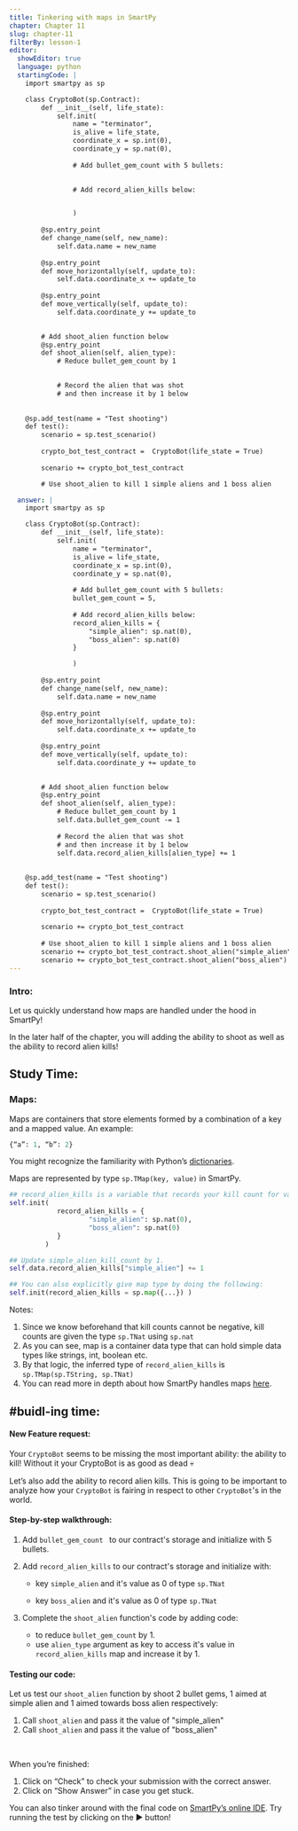```yaml
---
title: Tinkering with maps in SmartPy
chapter: Chapter 11
slug: chapter-11
filterBy: lesson-1
editor:
  showEditor: true
  language: python
  startingCode: |
    import smartpy as sp

    class CryptoBot(sp.Contract):
        def __init__(self, life_state):
            self.init(
                name = "terminator",
                is_alive = life_state,
                coordinate_x = sp.int(0), 
                coordinate_y = sp.nat(0), 
                
                # Add bullet_gem_count with 5 bullets:

                
                # Add record_alien_kills below:


                )
            
        @sp.entry_point
        def change_name(self, new_name):
            self.data.name = new_name
          
        @sp.entry_point
        def move_horizontally(self, update_to):
            self.data.coordinate_x += update_to
            
        @sp.entry_point
        def move_vertically(self, update_to):
            self.data.coordinate_y += update_to

                
        # Add shoot_alien function below
        @sp.entry_point
        def shoot_alien(self, alien_type): 
            # Reduce bullet_gem_count by 1

                
            # Record the alien that was shot
            # and then increase it by 1 below
        
            
    @sp.add_test(name = "Test shooting")
    def test():
        scenario = sp.test_scenario()
        
        crypto_bot_test_contract =  CryptoBot(life_state = True)
        
        scenario += crypto_bot_test_contract

        # Use shoot_alien to kill 1 simple aliens and 1 boss alien

  answer: |  
    import smartpy as sp

    class CryptoBot(sp.Contract):
        def __init__(self, life_state):
            self.init(
                name = "terminator",
                is_alive = life_state,
                coordinate_x = sp.int(0), 
                coordinate_y = sp.nat(0), 
               
                # Add bullet_gem_count with 5 bullets:
                bullet_gem_count = 5,
                
                # Add record_alien_kills below:
                record_alien_kills = {
                    "simple_alien": sp.nat(0),
                    "boss_alien": sp.nat(0)
                }

                )
            
        @sp.entry_point
        def change_name(self, new_name):
            self.data.name = new_name
       
        @sp.entry_point
        def move_horizontally(self, update_to):
            self.data.coordinate_x += update_to
        
        @sp.entry_point
        def move_vertically(self, update_to):
            self.data.coordinate_y += update_to

            
        # Add shoot_alien function below
        @sp.entry_point
        def shoot_alien(self, alien_type): 
            # Reduce bullet_gem_count by 1
            self.data.bullet_gem_count -= 1
            
            # Record the alien that was shot
            # and then increase it by 1 below
            self.data.record_alien_kills[alien_type] += 1
        
        
    @sp.add_test(name = "Test shooting")
    def test():
        scenario = sp.test_scenario()
        
        crypto_bot_test_contract =  CryptoBot(life_state = True)
        
        scenario += crypto_bot_test_contract
      
        # Use shoot_alien to kill 1 simple aliens and 1 boss alien
        scenario += crypto_bot_test_contract.shoot_alien("simple_alien")
        scenario += crypto_bot_test_contract.shoot_alien("boss_alien")
---
```


### Intro: 
Let us quickly understand how maps are handled under the hood in SmartPy! 

In the later half of the chapter, you will adding the ability to shoot as well as the ability to record alien kills!

## Study Time: 

### Maps:

Maps are containers that store elements formed by a combination of a key and a mapped value. An example: 

```python
{“a”: 1, “b”: 2} 
```

You might recognize the familiarity with Python’s [dictionaries](https://docs.python.org/3/tutorial/datastructures.html#dictionaries). 

Maps are represented by type `sp.TMap(key, value)` in SmartPy. 

```python
## record_alien_kills is a variable that records your kill count for various types of aliens. 
self.init(
            record_alien_kills = {
                    "simple_alien": sp.nat(0), 
                    "boss_alien": sp.nat(0)
            }
         )

## Update simple_alien_kill_count by 1. 
self.data.record_alien_kills["simple_alien"] += 1  

## You can also explicitly give map type by doing the following:
self.init(record_alien_kills = sp.map({...}) )
```



Notes: 

1. Since we know beforehand that kill counts cannot be negative, kill counts are given the type `sp.TNat` using `sp.nat`
2. As you can see, map is a container data type that can hold simple data types like strings, int, boolean etc. 
3. By that logic, the inferred type of `record_alien_kills` is  `sp.TMap(sp.TString, sp.TNat)`
5. You can read more in depth about how SmartPy handles maps [here](https://smartpy.io/demo/reference.html#_maps_and_big_maps). 



 

## #buidl-ing time:

#### New Feature request:

Your `CryptoBot` seems to be missing the most important ability: the ability to kill! Without it your CryptoBot is as good as dead 💀

Let’s also add the ability to record alien kills. This is going to be important to analyze how your `CryptoBot` is fairing in respect to other `CryptoBot`'s in the world. 

 

#### Step-by-step walkthrough: 

1. Add `bullet_gem_count ` to our contract's storage and initialize with <span class="string-highlight">5</span> bullets. 
2. Add `record_alien_kills` to our contract's storage and initialize with: 
    * key `simple_alien` and it's value as <span class="string-highlight">0</span> of type `sp.TNat`

    * key `boss_alien` and it's value as <span class="string-highlight">0</span> of type `sp.TNat`

3. Complete the `shoot_alien` function's code by adding code: 
    * to reduce `bullet_gem_count` by <span class="string-highlight">1</span>.
    * use `alien_type` argument as key to access it's value in `record_alien_kills` map and increase it by  <span class="string-highlight">1</span>. 


 

#### Testing our code:

Let us test our `shoot_alien` function by  shoot <span class="string-highlight">2</span> bullet gems, <span class="string-highlight">1</span> aimed at simple alien and <span class="string-highlight">1</span>  aimed towards boss alien respectively: 

1. Call `shoot_alien` and pass it the value of <span class="string-highlight">"simple_alien"</span>
2. Call `shoot_alien` and pass it the value of <span class="string-highlight">"boss_alien"</span>

<br />

When you’re finished:

1. Click on “Check” to check your submission with the correct answer.
2. Click on “Show Answer” in case you get stuck.


You can also tinker around with the final code on [SmartPy’s online IDE](https://smartpy.io/demo/index.html?code=eJydVMGO2yAQvfsrRsklVtOoOewlUqRW_YGq2p6qCmE8WaNisAAn9Vb99w42ic3a20bLCYY382aGx8i6MdaDq7n1TQfcgWuyTCjuHHxRXPuNa3afjfaWC58fMqBV4gkYk1p6xjYO1WkLSp6QOc89RkxY4WoXYJubKSzNa4QjrBrkrjLGo11tE4B0jCt5DqAxbgoRxthSarKzXwSjHCWl@iHfwmuwboDRfg5LDmv4VJZQtEqhZw6xZMK02sNF@goe4oU7JD5z9BEeiOR_LBYFJcieTV1IZD@lUg4KVOaShl@CHeF3gglr5WTdKIzA1WFS8BxbGOcWkAnwT5aWMN72m4_khSSNjjWG@n8Th6i4fkIWHjrqQ@OlP75UR8k930VBXDHZHQy1OSOrjJXPJE2uVBd52qYMj@3NIlGimnfHEX1fWT3pGa2X4i2UXUo518agif5PxIeBU6uFl0YPqvhndlO_mFoUjO8aavyovzV8xbIVuCDbooOTtPTlKorVmxZqmru9P8L@FbEHsqBe8BXGhGjL6T@FWUM0EyTXPUyD1MLSdECQfUr7SflpKgs_4_uk6h@h5fvsms_4zKGJvCyZR@c314H0SIehjVI_rfIsdLUHxJd1AjW30gyTJNywq2mTjwRNGJt9ZOrOMDjJI07TcaCR7dG2OHG8xaekF4KMwDV8o94kQvEGQvXUqmEGxFa7vqfUP_rs0XQP1S4R04uxkr8hwnTYxIr_Aglr7UY-). Try running the test by clicking on the ▶️ button!


